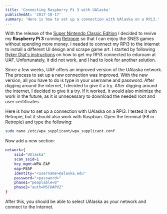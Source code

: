 ```yaml
---
title: 'Connecting Raspberry Pi 3 with UAlaska'
publishedAt: '2017-10-17'
summary: 'Here is how to set up a connection with UAlaska on a RPi3.'
---
```


With the release of the
[Super Nintendo Classic Edition](https://www.nintendo.de/Diverses/Nintendo-Classic-Mini-Super-Nintendo-Entertainment-System/Nintendo-Classic-Mini-Super-Nintendo-Entertainment-System-1238330.html)
I decided to revive my **Raspberry Pi 3** running [Retropie][retropie] so that I
can enjoy the SNES games without spending more money. I needed to connect my
RPi3 to the internet to install a different UI design and scrape game art. I
started by following [Ryker Dial's instructions][eduroam_instructions] on how to
get my RPi3 connected to eduroam at UAF. Unfortunately, it did not work, and I
had to look for another solution.

Since a few weeks, UAF offers an improved version of the UAlaska network. The
process to set up a new connection was improved. With the new version, all you
have to do is type in your username and password. After digging around the
internet, I decided to give it a try. After digging around the internet, I
decided to give it a try. If it worked, it would also minimize the work in the
future, as it is unnecessary to download the needed root and user certificates.

Here is how to set up a connection with UAlaska on a RPi3. I tested it with
Retropie, but it should also work with Raspbian. Open the terminal (F8 in
Retropie) and type the following:

```bash
sudo nano /etc/wpa_supplicant/wpa_supplicant.conf
```

Now add a new section:

```bash
network={
    ssid="UAlaska"
    scan_ssid=1
    key_mgmt=WPA-EAP
    eap=PEAP
    identity="<username>@alaska.edu"
    password="<password>"
    phase1="peaplable=0"
    phase2="auth=MSCHAPV2"
}
```

After this, you should be able to select UAlaska as your network and connect to
the internet.

[retropie]: https://retropie.org.uk/
[eduroam_instructions]:
  https://rainforestrobots.wordpress.com/2015/12/04/connecting-raspberry-pi-to-eduroam-at-uaf/
